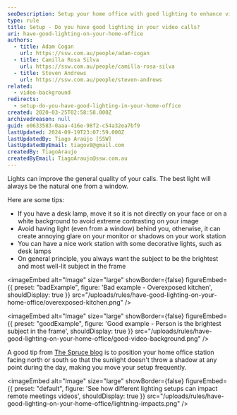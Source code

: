 ```yaml
---
seoDescription: Setup your home office with good lighting to enhance video calls and improve overall quality.
type: rule
title: Setup - Do you have good lighting in your video calls?
uri: have-good-lighting-on-your-home-office
authors:
  - title: Adam Cogan
    url: https://ssw.com.au/people/adam-cogan
  - title: Camilla Rosa Silva
    url: https://ssw.com.au/people/camilla-rosa-silva
  - title: Steven Andrews
    url: https://ssw.com.au/people/steven-andrews
related:
  - video-background
redirects:
  - setup-do-you-have-good-lighting-in-your-home-office
created: 2020-03-25T02:58:58.000Z
archivedreason: null
guid: e0633583-0aaa-416e-98f2-c54a32ea7bf9
lastUpdated: 2024-09-19T23:07:59.000Z
lastUpdatedBy: Tiago Araújo [SSW]
lastUpdatedByEmail: tiagov8@gmail.com
createdBy: TiagoAraujo
createdByEmail: TiagoAraujo@ssw.com.au
---
```


Lights can improve the general quality of your calls. The best light will always be the natural one from a window.

Here are some tips:

* If you have a desk lamp, move it so it is not directly on your face or on a white background to avoid extreme contrasting on your image
* Avoid having light (even from a window) behind you, otherwise, it can create annoying glare on your monitor or shadows on your work station
* You can have a nice work station with some decorative lights, such as desk lamps
* On general principle, you always want the subject to be the brightest and most well-lit subject in the frame

<imageEmbed
  alt="Image"
  size="large"
  showBorder={false}
  figureEmbed={{
    preset: "badExample",
    figure: 'Bad example - Overexposed kitchen',
    shouldDisplay: true
  }}
  src="/uploads/rules/have-good-lighting-on-your-home-office/overexposed-kitchen.png"
/>

<imageEmbed
  alt="Image"
  size="large"
  showBorder={false}
  figureEmbed={{
    preset: "goodExample",
    figure: 'Good example - Person is the brightest subject in the frame',
    shouldDisplay: true
  }}
  src="/uploads/rules/have-good-lighting-on-your-home-office/good-video-background.png"
/>

A good tip from [The Spruce blog](https://www.thespruce.com/tips-for-better-home-office-lighting-1812436) is to position your home office station facing north or south so that the sunlight doesn't throw a shadow at any point during the day, making you move your setup frequently.


<imageEmbed
  alt="Image"
  size="large"
  showBorder={false}
  figureEmbed={{
    preset: "default",
    figure: 'See how different lighting setups can impact remote meetings videos',
    shouldDisplay: true
  }}
  src="/uploads/rules/have-good-lighting-on-your-home-office/lightning-impacts.png"
/>
